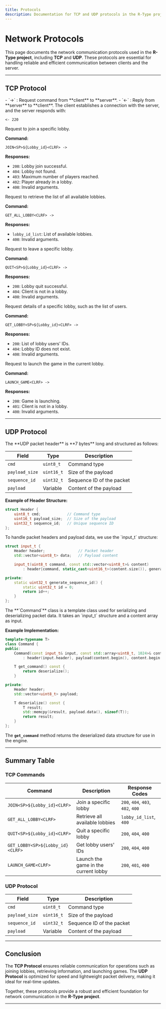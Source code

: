 ```yaml
---
title: Protocols
description: Documentation for TCP and UDP protocols in the R-Type project.
---
```


# Network Protocols

This page documents the network communication protocols used in the **R-Type project**, including **TCP** and **UDP**. These protocols are essential for handling reliable and efficient communication between clients and the server.

---

<AccordionGroup>

## TCP Protocol

<Accordion title="Notations">
- `->` : Request command from **client** to **server**.
- `<-` : Reply from **server** to **client**.
</Accordion>

<Accordion title="Connection Establishment">
The client establishes a connection with the server, and the server responds with:

```text
<- 220
```
</Accordion>

<Accordion title="Commands and Responses">

<Accordion title="1. JOIN Lobby">
Request to join a specific lobby.

**Command:**
```text
JOIN<SP>${Lobby_id}<CLRF> ->
```
**Responses:**
- `200`: Lobby join successful.
- `404`: Lobby not found.
- `403`: Maximum number of players reached.
- `402`: Player already in a lobby.
- `400`: Invalid arguments.
</Accordion>

<Accordion title="2. GET_ALL_LOBBY">
Request to retrieve the list of all available lobbies.

**Command:**
```text
GET_ALL_LOBBY<CLRF> ->
```
**Responses:**
- `lobby_id_list`: List of available lobbies.
- `400`: Invalid arguments.
</Accordion>

<Accordion title="3. QUIT Lobby">
Request to leave a specific lobby.

**Command:**
```text
QUIT<SP>${Lobby_id}<CLRF> ->
```
**Responses:**
- `200`: Lobby quit successful.
- `404`: Client is not in a lobby.
- `400`: Invalid arguments.
</Accordion>

<Accordion title="4. GET_LOBBY Information">
Request details of a specific lobby, such as the list of users.

**Command:**
```text
GET_LOBBY<SP>${Lobby_id}<CLRF> ->
```
**Responses:**
- `200`: List of lobby users' IDs.
- `404`: Lobby ID does not exist.
- `400`: Invalid arguments.
</Accordion>

<Accordion title="5. LAUNCH_GAME">
Request to launch the game in the current lobby.

**Command:**
```text
LAUNCH_GAME<CLRF> ->
```
**Responses:**
- `200`: Game is launching.
- `401`: Client is not in a lobby.
- `400`: Invalid arguments.
</Accordion>

</Accordion>

</AccordionGroup>

---

<AccordionGroup>

## UDP Protocol

<Accordion title="Header Format">
The **UDP packet header** is **7 bytes** long and structured as follows:

| **Field**         | **Type**       | **Description**                    |
|-------------------|----------------|------------------------------------|
| `cmd`            | `uint8_t`      | Command type                       |
| `payload_size`   | `uint16_t`     | Size of the payload                |
| `sequence_id`    | `uint32_t`     | Sequence ID of the packet          |
| `payload`        | Variable       | Content of the payload             |

**Example of Header Structure:**
```cpp
struct Header {
    uint8_t cmd;            // Command type
    uint16_t payload_size;  // Size of the payload
    uint32_t sequence_id;   // Unique sequence ID
};
```
</Accordion>

<Accordion title="Payload Handling with input_t">
To handle packet headers and payload data, we use the `input_t` structure:

```cpp
struct input_t {
    Header header;               // Packet header
    std::vector<uint8_t> data;   // Payload content

    input_t(uint8_t command, const std::vector<uint8_t>& content)
        : header{command, static_cast<uint16_t>(content.size()), generate_sequence_id()}, data(content) {}

private:
    static uint32_t generate_sequence_id() {
        static uint32_t id = 0;
        return id++;
    }
};
```
</Accordion>

<Accordion title="Serialization and Deserialization with Command Class">
The **`Command`** class is a template class used for serializing and deserializing packet data. It takes an `input_t` structure and a content array as input.

**Example Implementation:**
```cpp
template<typename T>
class Command {
public:
    Command(const input_t& input, const std::array<uint8_t, 1024>& content)
        : header(input.header), payload(content.begin(), content.begin() + input.header.payload_size) {}

    T get_command() const {
        return deserialize();
    }

private:
    Header header;
    std::vector<uint8_t> payload;

    T deserialize() const {
        T result;
        std::memcpy(&result, payload.data(), sizeof(T));
        return result;
    }
};
```

The **`get_command`** method returns the deserialized data structure for use in the engine.
</Accordion>

</AccordionGroup>

---

## Summary Table

### **TCP Commands**
| **Command**                   | **Description**                      | **Response Codes**            |
|-------------------------------|--------------------------------------|-------------------------------|
| `JOIN<SP>${Lobby_id}<CLRF>`   | Join a specific lobby                | `200`, `404`, `403`, `402`, `400`       |
| `GET_ALL_LOBBY<CLRF>`         | Retrieve all available lobbies       | `lobby_id_list`, `400`            |
| `QUIT<SP>${Lobby_id}<CLRF>`   | Quit a specific lobby                | `200`, `404`, `400`                 |
| `GET_LOBBY<SP>${Lobby_id}<CLRF>` | Get lobby users' IDs                 | `200`, `404`, `400`                 |
| `LAUNCH_GAME<CLRF>`           | Launch the game in the current lobby | `200`, `401`, `400`                 |

### **UDP Protocol**
| **Field**         | **Type**       | **Description**                    |
|-------------------|----------------|------------------------------------|
| `cmd`            | `uint8_t`      | Command type                       |
| `payload_size`   | `uint16_t`     | Size of the payload                |
| `sequence_id`    | `uint32_t`     | Sequence ID of the packet          |
| `payload`        | Variable       | Content of the payload             |

---

## Conclusion

The **TCP Protocol** ensures reliable communication for operations such as joining lobbies, retrieving information, and launching games. The **UDP Protocol** is optimized for speed and lightweight packet delivery, making it ideal for real-time updates.

Together, these protocols provide a robust and efficient foundation for network communication in the **R-Type project**.

---
